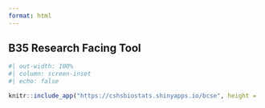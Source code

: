 ```yaml
---
format: html
---
```


## B35 Research Facing Tool

```r
#| out-width: 100%
#| column: screen-inset
#| echo: false

knitr::include_app("https://cshsbiostats.shinyapps.io/bcse", height = '1000px')
```

